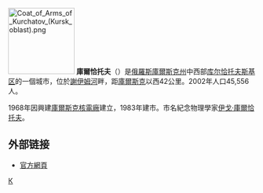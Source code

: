{{coord|51|40|N|35|39|E|display=title}}
[[File:Coat_of_Arms_of_Kurchatov_(Kursk_oblast).png|135px]]
'''庫爾恰托夫'''（{{lang-ru|Курча́тов}}）是[[俄羅斯|俄羅斯]][[庫爾斯克州|庫爾斯克州]]中西部[[库尔恰托夫斯基区_(库尔斯克州)|库尔恰托夫斯基区]]的一個城市，位於[[謝伊姆河|謝伊姆河]]畔，距[[庫爾斯克|庫爾斯克]]以西42公里。2002年人口45,556人。

1968年因興建[[庫爾斯克核電廠|庫爾斯克核電廠]]建立，1983年建市。市名紀念物理學家[[伊戈·庫爾恰托夫|伊戈·庫爾恰托夫]]。

==外部链接==
* [http://www.kurchatov.info/ 官方網頁] {{Wayback|url=http://www.kurchatov.info/ |date=20220201112237 }}

{{庫爾斯克州城市}}

[[Category:庫爾斯克州城市|К]]